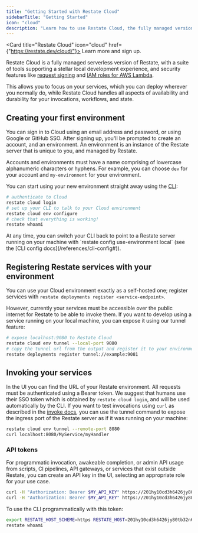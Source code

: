 ```yaml
---
title: "Getting Started with Restate Cloud"
sidebarTitle: "Getting Started"
icon: "cloud"
description: "Learn how to use Restate Cloud, the fully managed version of Restate."
---
```



<Card title="Restate Cloud" icon="cloud" href={"https://restate.dev/cloud/"}>
    Learn more and sign up.
</Card>

Restate Cloud is a fully managed serverless version of Restate, with a suite of tools supporting a stellar local development experience, and security features like [request signing](#securing-your-services) and [IAM roles for AWS Lambda](#aws-lambda-services).

This allows you to focus on your services, which you can deploy wherever you normally do, while Restate Cloud handles all aspects of availability and durability for your invocations, workflows, and state.

## Creating your first environment

You can sign in to Cloud using an email address and password, or using Google or GitHub SSO.
After signing up, you'll be prompted to create an account, and an environment. An environment is an instance of the Restate server that is unique to you, and managed by Restate.

Accounts and environments must have a name comprising of lowercase alphanumeric
characters or hyphens. For example, you can choose `dev` for your account and
`my-environment` for your environment.

You can start using your new environment straight away using the [CLI](/installation#running-restate-server--cli-locally):

```bash
# authenticate to Cloud
restate cloud login
# set up your CLI to talk to your Cloud environment
restate cloud env configure
# check that everything is working!
restate whoami
```

<Info title="Switching environments in the CLI">
    At any time, you can switch your CLI back to point to a Restate server running
    on your machine with `restate config use-environment local` (see the
    [CLI config docs](/references/cli-config#)).
</Info>

## Registering Restate services with your environment

You can use your Cloud environment exactly as a self-hosted one; register
services with `restate deployments register <service-endpoint>`.

However, currently your services must be accessible over the public internet for
Restate to be able to invoke them. If you want to develop using a
service running on your local machine, you can expose it using our tunnel
feature:

```bash
# expose localhost:9080 to Restate Cloud
restate cloud env tunnel --local-port 9080
# copy the tunnel url from the output and register it to your environment
restate deployments register tunnel://example:9081
```


## Invoking your services

In the UI you can find the URL of your Restate environment. All requests must be
authenticated using a Bearer token. We suggest that humans use their SSO token
which is obtained by `restate cloud login`, and will be used automatically by
the CLI. If you want to test invocations using `curl` as described in the [invoke docs](/services/invocation/http), you can use the tunnel command to expose
the ingress port of the Restate server as if it was running on your machine:

```bash
restate cloud env tunnel --remote-port 8080
curl localhost:8080/MyService/myHandler
```

### API tokens

For programmatic invocation, awakeable completion, or admin API usage from
scripts, CI pipelines, API gateways, or services that exist outside Restate,
you can create an API key in the UI, selecting an appropriate role for your use
case.

```bash
curl -H "Authorization: Bearer $MY_API_KEY" https://201hy10cd3h6426jy80tb32n6en.env.us.restate.cloud:8080/MyService/MyHandler
curl -H "Authorization: Bearer $MY_API_KEY" https://201hy10cd3h6426jy80tb32n6en.env.us.restate.cloud:9070/deployments
```

To use the CLI programmatically with this token:

```bash
export RESTATE_HOST_SCHEME=https RESTATE_HOST=201hy10cd3h6426jy80tb32n6en.env.us.restate.cloud RESTATE_AUTH_TOKEN=$MY_API_KEY
restate whoami
```
